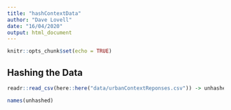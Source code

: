 ```yaml
---
title: "hashContextData"
author: "Dave Lovell"
date: "16/04/2020"
output: html_document
---
```


```r
knitr::opts_chunk$set(echo = TRUE)
```

## Hashing the Data

```r
readr::read_csv(here::here("data/urbanContextReponses.csv")) -> unhashed

names(unhashed)
```
